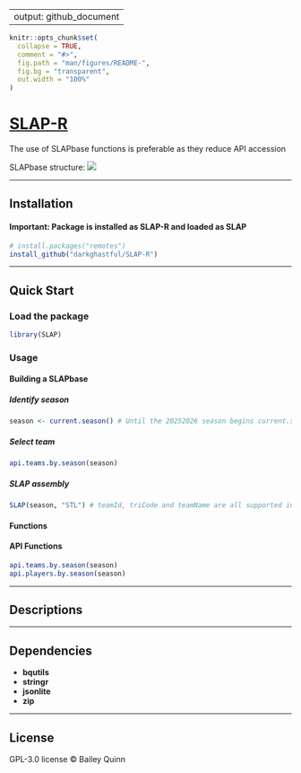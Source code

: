 
---
output: github_document
---

```r
knitr::opts_chunk$set(
  collapse = TRUE,
  comment = "#>",
  fig.path = "man/figures/README-",
  fig.bg = "transparent",
  out.width = "100%"
)
```


# **[SLAP-R](https://github.com/darkghastful/SLAP-R)**

The use of SLAPbase functions is preferable as they reduce API accession

SLAPbase structure:
![](inst/extdata/SLAPstructure.png)

---

## **Installation**
#### Important: Package is installed as SLAP-R and loaded as SLAP

<!-- From CRAN (when published) -->
<!-- install.packages("SLAP") -->

```r
# install.packages("remotes")
install_github("darkghastful/SLAP-R")
```

---

## **Quick Start**

### **Load the package**

```r
library(SLAP)
```

### **Usage**

#### **Building a SLAPbase**
##### Identify season
```r
season <- current.season() # Until the 20252026 season begins current.season() will return 
```

##### Select team
```r
api.teams.by.season(season)
```

##### SLAP assembly

```r
SLAP(season, "STL") # teamId, triCode and teamName are all supported inputs
```

<!-- ```{r, results = "hide", warning = FALSE, message = FALSE, eval=FALSE} -->
<!-- [SLAP(season, "STL")](#slap) # teamId, triCode and teamName are all supported inputs -->
<!-- ``` -->



#### **Functions**

#### **API Functions**

<!-- Disclaimer about API overuse -->

```r
api.teams.by.season(season) 
api.players.by.season(season)
```

---

## **Descriptions**

<!-- ### `SLAP()` -->

<!-- Description -->

<!-- - **Arguments** -->
<!--   - `arg` — Arg description. -->
<!-- - **Returns** -->
<!--   - returns - Return description. -->

<!-- ### **Example** -->
<!-- #### `function()` -->
<!-- Additional information. -->
<!-- ```{r scale, fig.width=12, fig.asp=90/212, dpi=300, echo=FALSE} -->
<!-- function() -->
<!-- ``` -->


<!-- ### `function()` -->

<!-- Description -->

<!-- - **Arguments** -->
<!--   - `arg` — Arg description. -->
<!-- - **Returns** -->
<!--   - returns - Return description. -->

<!-- ### **Example** -->
<!-- #### `function()` -->
<!-- Additional information. -->
<!-- ```{r scale, fig.width=12, fig.asp=90/212, dpi=300, echo=FALSE} -->
<!-- function() -->
<!-- ``` -->

---

## **Dependencies**

- **bqutils**
- **stringr**  
- **jsonlite**
- **zip**  

---

## **License**

GPL-3.0 license © Bailey Quinn
